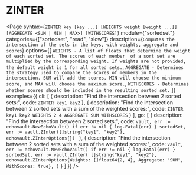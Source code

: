 # ZINTER

<Page
  syntax={`ZINTER key [key ...] [WEIGHTS weight [weight ...]] [AGGREGATE <SUM | MIN | MAX>] [WITHSCORES]`}
  module={"sortedset"}
  categories={["sortedset", "read", "slow"]}
  description={`Computes the intersection of the sets in the keys, with weights, aggregate and scores`}
  options={[
    `WEIGHTS - A list of floats that determine the weight of each sorted set. The scores of each member 
    of a sort set are multiplied by the corresponding weight. If weights are not provided, the default weight
    is 1 for all sorted sets.`,
    `AGGREGATE - Determines the strategy used to compare the scores of members in the intersection.
    SUM will add the scores, MIN will choose the minimum score, and MAX will choose the maximum score.`,
    `WITHSCORES - Determines whether scores should be included in the resulting sorted set.`
  ]}
  examples={{
    cli: [
      {
        description: "Find the intersection between 2 sorted sets:",
        code: `ZINTER key1 key2`
      },
      {
        description: "Find the intersection between 2 sorted sets with a sum of the weighted scores:",
        code: `ZINTER key1 key2 WEIGHTS 2 4 AGGREGATE SUM WITHSCORES`
      }
    ],
    go: [
      {
        description: "Find the intersection between 2 sorted sets:",
        code: `vault, err := echovault.NewEchoVault()
if err != nil {
  log.Fatal(err)
}
sortedSet, err := vault.ZInter([]string{"key1", "key2"}, echovault.ZInterOptions{})
`
      },
      {
        description: "Find the intersection between 2 sorted sets with a sum of the weighted scores:",
        code: `vault, err := echovault.NewEchoVault()
if err != nil {
  log.Fatal(err)
}
sortedSet, err := vault.ZInter(
  []string{"key1", "key2"},
  echovault.ZInterOptions{Weights: []float64{2, 4}, Aggregate: "SUM", WithScores: true},
)`
      }
    ]
  }}
/>  